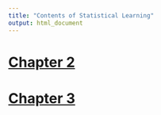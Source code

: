 ```yaml
---
title: "Contents of Statistical Learning"
output: html_document
---
```


# [Chapter 2](2.html)

# [Chapter 3](3.html)
